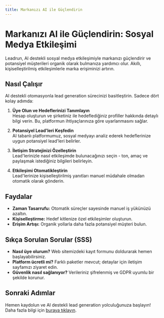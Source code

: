 ```yaml
---
title: Markanızı AI ile Güçlendirin
---
```


# Markanızı AI ile Güçlendirin: Sosyal Medya Etkileşimi

Leadrun, AI destekli sosyal medya etkileşimiyle markanızı güçlendirir ve potansiyel müşterileri organik olarak bulmanıza yardımcı olur. Akıllı, kişiselleştirilmiş etkileşimlerle marka erişiminizi artırın.

## Nasıl Çalışır
AI destekli otomasyonla lead generation sürecinizi basitleştirin. Sadece dört kolay adımda:

01. **Üye Olun ve Hedeflerinizi Tanımlayın**  
Hesap oluşturun ve şirketiniz ile hedeflediğiniz profiller hakkında detaylı bilgi verin. Bu, platformun ihtiyaçlarınıza göre uyarlanmasını sağlar.

02. **Potansiyel Lead'leri Keşfedin**  
AI tabanlı platformumuz, sosyal medyayı analiz ederek hedeflerinize uygun potansiyel lead'leri belirler.

03. **İletişim Stratejinizi Özelleştirin**  
Lead'lerinizle nasıl etkileşimde bulunacağınızı seçin - ton, amaç ve paylaşmak istediğiniz bilgileri belirleyin.

04. **Etkileşimi Otomatikleştirin**  
Lead'lerinize kişiselleştirilmiş yanıtları manuel müdahale olmadan otomatik olarak gönderin.

## Faydalar
- **Zaman Tasarrufu:** Otomatik süreçler sayesinde manuel iş yükünüzü azaltın.
- **Kişiselleştirme:** Hedef kitlenize özel etkileşimler oluşturun.
- **Erişim Artışı:** Organik yollarla daha fazla potansiyel müşteri bulun.

## Sıkça Sorulan Sorular (SSS)
- **Nasıl üye olurum?** Web sitemizdeki kayıt formunu doldurarak hemen başlayabilirsiniz.
- **Platform ücretli mi?** Farklı paketler mevcut; detaylar için iletişim sayfamızı ziyaret edin.
- **Güvenlik nasıl sağlanıyor?** Verileriniz şifrelenmiş ve GDPR uyumlu bir şekilde korunur.

## Sonraki Adımlar
Hemen kaydolun ve AI destekli lead generation yolculuğunuza başlayın! Daha fazla bilgi için [buraya tıklayın](https://leadrun.example.com).

